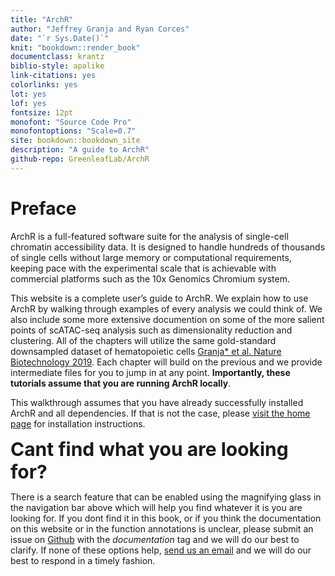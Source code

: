```yaml
--- 
title: "ArchR"
author: "Jeffrey Granja and Ryan Corces"
date: "`r Sys.Date()`"
knit: "bookdown::render_book"
documentclass: krantz
biblio-style: apalike
link-citations: yes
colorlinks: yes
lot: yes
lof: yes
fontsize: 12pt
monofont: "Source Code Pro"
monofontoptions: "Scale=0.7"
site: bookdown::bookdown_site
description: "A guide to ArchR"
github-repo: GreenleafLab/ArchR
---
```


# Preface {-}

ArchR is a full-featured software suite for the analysis of single-cell chromatin accessibility data. It is designed to handle hundreds of thousands of single cells without large memory or computational requirements, keeping pace with the experimental scale that is achievable with commercial platforms such as the 10x Genomics Chromium system.

This website is a complete user's guide to ArchR. We explain how to use ArchR by walking through examples of every analysis we could think of. We also include some more extensive documention on some of the more salient points of scATAC-seq analysis such as dimensionality reduction and clustering. All of the chapters will utilize the same gold-standard downsampled dataset of hematopoietic cells [Granja* et al. Nature Biotechnology 2019](https://www.ncbi.nlm.nih.gov/pubmed/31792411). Each chapter will build on the previous and we provide intermediate files for you to jump in at any point. __Importantly, these tutorials assume that you are running ArchR locally__.

This walkthrough assumes that you have already successfully installed ArchR and all dependencies. If that is not the case, please [visit the home page](https://greenleaflab.github.io/ArchR/index.html) for installation instructions.

<span style="font-size:30px;font-weight:bold">Cant find what you are looking for?</span>

There is a search feature that can be enabled using the magnifying glass in the navigation bar above which will help you find whatever it is you are looking for. If you dont find it in this book, or if you think the documentation on this website or in the function annotations is unclear, please submit an issue on [Github](https://github.com/GreenleafLab/ArchR/issues) with the _documentation_ tag and we will do our best to clarify. If none of these options help, [send us an email](mailto:archr.devs@gmail.com) and we will do our best to respond in a timely fashion.